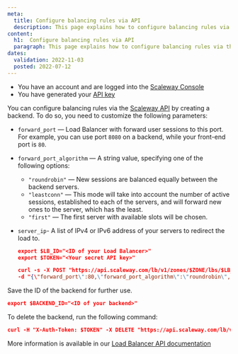 ```yaml
---
meta:
  title: Configure balancing rules via API
  description: This page explains how to configure balancing rules via the API
content:
  h1:  Configure balancing rules via API
  paragraph: This page explains how to configure balancing rules via the API
dates:
  validation: 2022-11-03
  posted: 2022-07-12
---
```


<Message type="requirement">

  - You have an account and are logged into the [Scaleway Console](https://console.scaleway.com/organization)
  - You have generated your [API key](/console/my-project/how-to/generate-api-key/)

</Message>


You can configure balancing rules via the [Scaleway API](https://developers.scaleway.com/en/) by creating a backend. To do so, you need to customize the following parameters:

- `forward_port` — Load Balancer with forward user sessions to this port. For example, you can use port `8080` on a backend, while your front-end port is `80`.
- `forward_port_algorithm` — A string value, specifying one of the following options:
  - `"roundrobin"` — New sessions are balanced equally between the backend servers.
  - `"leastconn"` — This mode will take into account the number of active sessions, established to each of the servers, and will forward new ones to the server, which has the least.
  - `"first"` — The first server with available slots will be chosen.
- `server_ip`- A list of IPv4 or IPv6 address of your servers to redirect the load to.

  ```json
  export $LB_ID="<ID of your Load Balancer>"
  export $TOKEN="<Your secret API key>"

  curl -s -X POST "https://api.scaleway.com/lb/v1/zones/$ZONE/lbs/$LB_ID/backends" -H "accept: application/json" -H "X-Auth-Token: $TOKEN" -H "Content-Type: application/json" \
  -d "{\"forward_port\":80,\"forward_port_algorithm\":\"roundrobin\",\"forward_protocol\":\"tcp\",\"health_check\":{\"check_delay\":2000,\"check_max_retries\":3,\"check_timeout\":1000,\"port\":80,\"tcp_config\":{}},\"name\":\"main backend\",\"send_proxy_v2\":false,\"server_ip\":[\"<REPLACE-BY-IP-OF-YOUR-SERVER1>\", \"<REPLACE-BY-IP-OF-YOUR-SERVER2>\"]}" | jq .
  ```

Save the ID of the backend for further use.
```json
export $BACKEND_ID="<ID of your backend>"
```

To delete the backend, run the following command:
```json
curl -H "X-Auth-Token: $TOKEN" -X DELETE "https://api.scaleway.com/lb/v1/zones/$ZONE/lbs/$LB_ID/backends/$BACKEND_ID"
```

More information is available in our [Load Balancer API documentation](https://developers.scaleway.com/en/products/lb/zoned_api/)